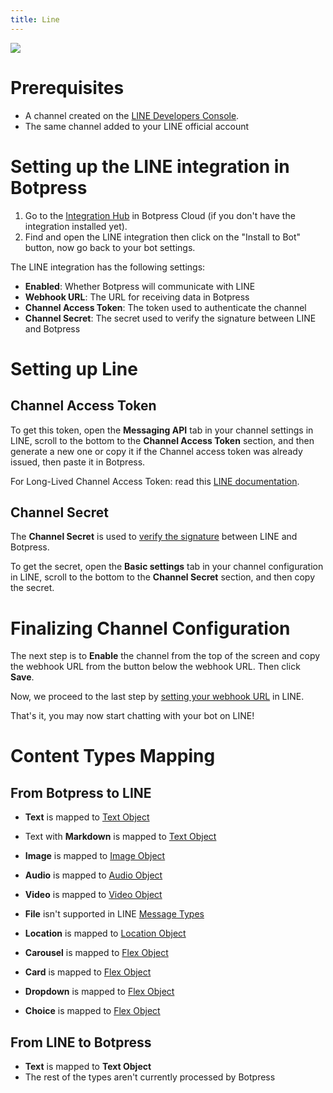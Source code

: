 ```yaml
---
title: Line
---
```



<img src="./assets/line.png" />

# Prerequisites

* A channel created on the [LINE Developers Console](https://developers.line.biz/).
* The same channel added to your LINE official account

# Setting up the LINE integration in Botpress

1. Go to the [Integration Hub](https://app.botpress.cloud/hub) in Botpress Cloud (if you don't have the integration installed yet).
2. Find and open the LINE integration then click on the "Install to Bot" button, now go back to your bot settings.

The LINE integration has the following settings:

* **Enabled**: Whether Botpress will communicate with LINE
* **Webhook URL**: The URL for receiving data in Botpress
* **Channel Access Token**: The token used to authenticate the channel
* **Channel Secret**: The secret used to verify the signature between LINE and Botpress

# Setting up Line

## Channel Access Token

To get this token, open the **Messaging API** tab in your channel settings in LINE, scroll to the bottom to the **Channel Access Token** section, and then generate a new one or copy it if the Channel access token was already issued, then paste it in Botpress.

For Long-Lived Channel Access Token: read this [LINE documentation](https://developers.line.biz/en/docs/messaging-api/channel-access-tokens/#long-lived-channel-access-tokens).

## Channel Secret

The **Channel Secret** is used to [verify the signature](https://developers.line.biz/en/docs/messaging-api/receiving-messages/#verifying-signatures) between LINE and Botpress.

To get the secret, open the **Basic settings** tab in your channel configuration in LINE, scroll to the bottom to the **Channel Secret** section, and then copy the secret.

# Finalizing Channel Configuration

The next step is to **Enable** the channel from the top of the screen and copy the webhook URL from the button below the webhook URL. Then click **Save**.

Now, we proceed to the last step by [setting your webhook URL](https://developers.line.biz/en/docs/messaging-api/building-bot/#setting-webhook-url) in LINE.

That's it, you may now start chatting with your bot on LINE!

# Content Types Mapping

## From Botpress to LINE

* **Text** is mapped to [Text Object](https://developers.line.biz/en/docs/messaging-api/message-types/#text-messages)

* Text with **Markdown** is mapped to [Text Object](https://developers.line.biz/en/docs/messaging-api/message-types/#text-messages)

* **Image** is mapped to [Image Object](https://developers.line.biz/en/docs/messaging-api/message-types/#image-messages)

* **Audio** is mapped to [Audio Object](https://developers.line.biz/en/docs/messaging-api/message-types/#audio-messages)

* **Video** is mapped to [Video Object](https://developers.line.biz/en/docs/messaging-api/message-types/#video-messages)

* **File** isn't supported in LINE [Message Types](https://developers.line.biz/en/docs/messaging-api/message-types/)

* **Location** is mapped to [Location Object](https://developers.line.biz/en/docs/messaging-api/message-types/#location-messages)

* **Carousel** is mapped to [Flex Object](https://developers.line.biz/en/docs/messaging-api/message-types/#flex-messages)

* **Card** is mapped to [Flex Object](https://developers.line.biz/en/docs/messaging-api/message-types/#flex-messages)

* **Dropdown** is mapped to [Flex Object](https://developers.line.biz/en/docs/messaging-api/message-types/#flex-messages)

* **Choice** is mapped to [Flex Object](https://developers.line.biz/en/docs/messaging-api/message-types/#flex-messages)

## From LINE to Botpress

* **Text** is mapped to **Text Object**
* The rest of the types aren't currently processed by Botpress
